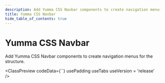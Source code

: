 ```yaml
---
description: Add Yumma CSS Navbar components to create navigation menus for the structure.
title: Yumma CSS Navbar
hide_table_of_contents: true
---
```



# Yumma CSS Navbar

Add Yumma CSS Navbar components to create navigation menus for the structure.

<ClassPreview
  codeData={``}
  usePadding
  useTabs
  useVersion = 'release'
/>